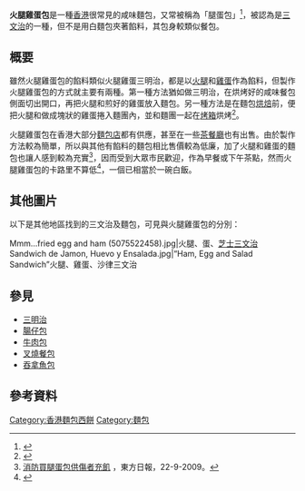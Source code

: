 {{Infobox prepared food
| name             = 火腿雞蛋包
| image            = Chinesepastry HamandEgg.jpg
| caption          = 一個火腿雞蛋包
| alternate_name   = 腿蛋包
| country          = [[香港|香港]]
| course           = 
| type             = [[麵包|麵包]]
| served           = 
| main_ingredient  = [[麵粉|麵粉]]、[[火腿|火腿]]及[[雞蛋|雞蛋]]
| variations       = 
| other            = 
}}
'''火腿雞蛋包'''是一種[[香港|香港]]很常見的咸味麵包，又常被稱為「腿蛋包」<ref name="香港舊包-腿蛋包">{{cite news |title=情尋香港舊包【腿蛋包】 |url=https://hk.appledaily.com/skipped-hk/20070330/CKLDFIZNXZ5IH3RD5C5GQPHYBU/ |accessdate=2020-11-14 |work=蘋果日報 |date=2007-03-30 |archiveurl=https://web.archive.org/web/20201114130056/https://hk.appledaily.com/skipped-hk/20070330/CKLDFIZNXZ5IH3RD5C5GQPHYBU/ |archivedate=2020-11-14 |deadurl=no }}</ref>，被認為是[[三文治|三文治]]的一種，但不是用白麵包夾著餡料，其包身較類似餐包。

== 概要 ==
雖然火腿雞蛋包的餡料類似火腿雞蛋三明治，都是以[[火腿|火腿]]和[[雞蛋|雞蛋]]作為餡料，但製作火腿雞蛋包的方式就主要有兩種。第一種方法猶如做三明治，在烘烤好的咸味餐包側面切出開口，再把火腿和煎好的雞蛋放入麵包。另一種方法是在麵包[[烘焙|烘焙]]前，便把火腿和做成塊狀的雞蛋捲入麵團內，並和麵團一起在[[烤箱|烤箱]]烘烤<ref>{{cite news|title=情尋香港舊包 - 腿蛋包|url=https://hk.lifestyle.appledaily.com/etw/magazine/article/20070330/3_6945211/%E6%83%85-%E5%B0%8B-%E9%A6%99-%E6%B8%AF-%E8%88%8A-%E5%8C%85-%E8%85%BF-%E8%9B%8B-%E5%8C%85-|work=飲食男女|date=2007-03-30|accessdate=2018-09-28|archive-date=2018-09-28|archive-url=https://web.archive.org/web/20180928083125/https://hk.lifestyle.appledaily.com/etw/magazine/article/20070330/3_6945211/%E6%83%85-%E5%B0%8B-%E9%A6%99-%E6%B8%AF-%E8%88%8A-%E5%8C%85-%E8%85%BF-%E8%9B%8B-%E5%8C%85-|dead-url=no}}</ref>。

火腿雞蛋包在香港大部分[[麵包店|麵包店]]都有供應，甚至在一些[[茶餐廳|茶餐廳]]也有出售。由於製作方法較為簡單，所以與其他有餡料的麵包相比售價較為低廉，加了火腿和雞蛋的麵包也讓人感到較為充實<ref name="orientaldaily-1">[http://orientaldaily.on.cc/cnt/news/20090922/00176_049.html 消防買腿蛋包供傷者充飢] {{Wayback|url=http://orientaldaily.on.cc/cnt/news/20090922/00176_049.html |date=20160304210213 }}，東方日報，22-9-2009。</ref>，因而受到大眾市民歡迎，作為早餐或下午茶點，然而火腿雞蛋包的卡路里不算低<ref>{{cite news |title=港式麵包卡路里陷阱！甜餐包已經肥過一碗飯 |url=https://www.gotrip.hk/%e7%94%9f%e6%b4%bb%e7%99%be%e7%a7%91/%e6%b8%af%e5%bc%8f-%e9%ba%b5%e5%8c%85%e5%8d%a1%e8%b7%af%e9%87%8c-386925/ |accessdate=2020-11-14 |work=Gotrip |date=2017-12-01 |archive-date=2021-01-27 |archive-url=https://web.archive.org/web/20210127013437/https://www.gotrip.hk/%E7%94%9F%E6%B4%BB%E7%99%BE%E7%A7%91/%E6%B8%AF%E5%BC%8F-%E9%BA%B5%E5%8C%85%E5%8D%A1%E8%B7%AF%E9%87%8C-386925/ |dead-url=no }}</ref>，一個已相當於一碗白飯。

== 其他圖片 ==
以下是其他地區找到的三文治及麵包，可見與火腿雞蛋包的分別：
<gallery>
Mmm...fried egg and ham (5075522458).jpg|火腿、蛋、[[芝士|芝士]][[三文治|三文治]]
Sandwich de Jamon, Huevo y Ensalada.jpg|“Ham, Egg and Salad Sandwich”火腿、雞蛋、沙律三文治
</gallery>

== 參見 ==
* [[三明治|三明治]]
* [[腸仔包|腸仔包]]
* [[牛肉包|牛肉包]]
* [[叉燒餐包|叉燒餐包]]
* [[吞拿魚包|吞拿魚包]]

== 參考資料 ==
{{reflist|2}}

[[Category:香港麵包西餅|Category:香港麵包西餅]]
[[Category:麵包|Category:麵包]]